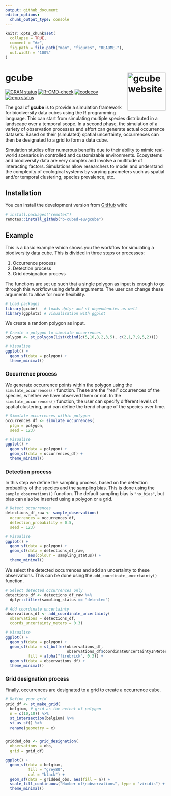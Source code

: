```yaml
---
output: github_document
editor_options: 
  chunk_output_type: console
---
```


<!-- README.md is generated from README.Rmd. Please edit that file -->

```r
knitr::opts_chunk$set(
  collapse = TRUE,
  comment = "#>",
  fig.path = file.path("man", "figures", "README-"),
  out.width = "100%"
)
```

# gcube <a href="https://b-cubed-eu.github.io/gcube/"><img src="man/figures/logo.png" alt="gcube website" align="right" height="120"/></a>

<!-- badges: start -->

[![CRAN status](https://www.r-pkg.org/badges/version/gcube)](https://CRAN.R-project.org/package=gcube) [![R-CMD-check](https://github.com/b-cubed-eu/gcube/actions/workflows/R-CMD-check.yaml/badge.svg)](https://github.com/b-cubed-eu/gcube/actions/workflows/R-CMD-check.yaml) [![codecov](https://codecov.io/gh/b-cubed-eu/gcube/branch/main/graph/badge.svg)](https://app.codecov.io/gh/b-cubed-eu/gcube/) [![repo status](https://www.repostatus.org/badges/latest/concept.svg)](https://www.repostatus.org/#concept)

<!-- badges: end -->

The goal of **gcube** is to provide a simulation framework for biodiversity data cubes using the R programming language. This can start from simulating multiple species distributed in a landscape over a temporal scope. In a second phase, the simulation of a variety of observation processes and effort can generate actual occurrence datasets. Based on their (simulated) spatial uncertainty, occurrences can then be designated to a grid to form a data cube.

Simulation studies offer numerous benefits due to their ability to mimic real-world scenarios in controlled and customizable environments. Ecosystems and biodiversity data are very complex and involve a multitude of interacting factors. Simulations allow researchers to model and understand the complexity of ecological systems by varying parameters such as spatial and/or temporal clustering, species prevalence, etc.

## Installation

You can install the development version from [GitHub](https://github.com/) with:

``` r
# install.packages("remotes")
remotes::install_github("b-cubed-eu/gcube")
```

## Example

This is a basic example which shows you the workflow for simulating a biodiversity data cube.
This is divided in three steps or processes:

1.  Occurrence process
2.  Detection process
3.  Grid designation process

The functions are set up such that a single polygon as input is enough to go through this workflow using default arguments.
The user can change these arguments to allow for more flexibility.


```r
# Load packages
library(gcube)   # loads dplyr and sf dependencies as well
library(ggplot2) # visualisation with ggplot
```

We create a random polygon as input.

```r
# Create a polygon to simulate occurrences
polygon <- st_polygon(list(cbind(c(5,10,8,2,3,5), c(2,1,7,9,5,2))))

# Visualise
ggplot() + 
  geom_sf(data = polygon) +
  theme_minimal()
```

### Occurrence process

We generate occurrence points within the polygon using the `simulate_occurrences()` function.
These are the "real" occurrences of the species, whether we have observed them or not. 
In the `simulate_occurrences()` function, the user can specify different levels of spatial clustering, and can define the trend change of the species over time.

```r
# Simulate occurrences within polygon
occurrences_df <- simulate_occurrences(
  plgn = polygon,
  seed = 123)

# Visualise
ggplot() + 
  geom_sf(data = polygon) +
  geom_sf(data = occurrences_df) +
  theme_minimal()
```

### Detection process

In this step we define the sampling process, based on the detection probability of the species and the sampling bias.
This is done using the `sample_observations()` function.
The default sampling bias is `"no_bias"`, but bias can also be inserted using a polygon or a grid.

```r
# Detect occurrences
detections_df_raw <- sample_observations(
  occurrences = occurrences_df,
  detection_probability = 0.5,
  seed = 123)

# Visualise
ggplot() + 
  geom_sf(data = polygon) +
  geom_sf(data = detections_df_raw,
          aes(colour = sampling_status)) +
  theme_minimal()
```

We select the detected occurrences and add an uncertainty to these observations.
This can be done using the `add_coordinate_uncertainty()` function.

```r
# Select detected occurrences only
detections_df <- detections_df_raw %>%
  dplyr::filter(sampling_status == "detected")

# Add coordinate uncertainty
observations_df <- add_coordinate_uncertainty(
  observations = detections_df,
  coords_uncertainty_meters = 0.3)

# Visualise
ggplot() + 
  geom_sf(data = polygon) +
  geom_sf(data = st_buffer(observations_df,
                           observations_df$coordinateUncertaintyInMeters),
          fill = alpha("firebrick", 0.3)) +
  geom_sf(data = observations_df) +
  theme_minimal()
```

### Grid designation process

Finally, occurrences are designated to a grid to create a occurrence cube.

```r
# Define your grid
grid_df <- st_make_grid(
  belgium, # grid as the extent of polygon
  n = c(10,10)) %>% 
  st_intersection(belgium) %>% 
  st_as_sf() %>% 
  rename(geometry = x)


gridded_obs <- grid_designation(
  observations = obs,
  grid = grid_df)

ggplot() + 
  geom_sf(data = belgium,
          fill = "grey80",
          col = "black") +
  geom_sf(data = gridded_obs, aes(fill = n)) +
  scale_fill_continuous("Number of\nobservations", type = "viridis") +
  theme_minimal()

```
